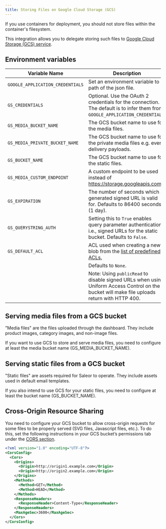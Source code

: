 ```yaml
---
title: Storing Files on Google Cloud Storage (GCS)
---
```


If you use containers for deployment, you should not store files within the container's filesystem.

This integration allows you to delegate storing such files to [Google Cloud Storage (GCS) service](https://django-storages.readthedocs.io/en/latest/backends/gcloud.html).

## Environment variables

| Variable Name                    | Description                                                                                                                                      |
| -------------------------------- | ------------------------------------------------------------------------------------------------------------------------------------------------ |
| `GOOGLE_APPLICATION_CREDENTIALS` | Set an environment variable to a path of the json file.                                                                                          |
| `GS_CREDENTIALS`                 | Optional. Use the OAuth 2 credentials for the connection. The default is to infer them from `GOOGLE_APPLICATION_CREDENTIALS`.                    |
| `GS_MEDIA_BUCKET_NAME`           | The GCS bucket name to use for the media files.                                                                                                  |
| `GS_MEDIA_PRIVATE_BUCKET_NAME`   | The GCS bucket name to use for the private media files e.g. event delivery payloads.
| `GS_BUCKET_NAME`                 | The GCS bucket name to use for the static files.                                                                                                 |
| `GS_MEDIA_CUSTOM_ENDPOINT`       | A custom endpoint to be used instead of https://storage.googleapis.com.                                                                          |
| `GS_EXPIRATION`                  | The number of seconds which a generated signed URL is valid for. Defaults to 86400 seconds (1 day).                                              |
| `GS_QUERYSTRING_AUTH`            | Setting this to `True` enables query parameter authentication, i.e., signed URLs for the static bucket. Defaults to `False`.                     |
| `GS_DEFAULT_ACL`                 | ACL used when creating a new blob from the [list of predefined ACLs.](https://cloud.google.com/storage/docs/access-control/lists#predefined-acl) |
|                                  | Defaults to `None`.                                                                                                                              |
|                                  | Note: Using `publicRead` to disable signed URLs when using Uniform Access Control on the bucket will make file uploads return with HTTP 400.     |

## Serving media files from a GCS bucket

"Media files" are the files uploaded through the dashboard. They include product images, category images, and non-image files.

If you want to use GCS to store and serve media files, you need to configure at least the media bucket name (GS_MEDIA_BUCKET_NAME).

## Serving static files from a GCS bucket

"Static files" are assets required for Saleor to operate. They include assets used in default email templates.

If you also intend to use GCS for your static files, you need to configure at least the bucket name (GS_BUCKET_NAME).

## Cross-Origin Resource Sharing

You need to configure your GCS bucket to allow cross-origin requests for some files to be properly served (SVG files, Javascript files, etc.). To do this, set the following instructions in your GCS bucket’s permissions tab under the [CORS section](https://cloud.google.com/storage/docs/xml-api/put-bucket-cors).

```xml
<?xml version="1.0" encoding="UTF-8"?>
<CorsConfig>
  <Cors>
    <Origins>
      <Origin>http://origin1.example.com</Origin>
      <Origin>http://origin2.example.com</Origin>
    </Origins>
    <Methods>
      <Method>GET</Method>
      <Method>HEAD</Method>
    </Methods>
    <ResponseHeaders>
      <ResponseHeader>Content-Type</ResponseHeader>
    </ResponseHeaders>
    <MaxAgeSec>3600</MaxAgeSec>
  </Cors>
</CorsConfig>
```
